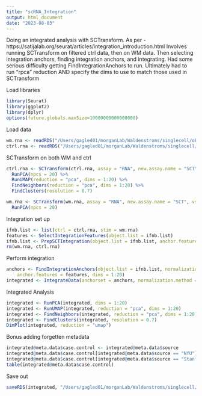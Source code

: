 ```yaml
---
title: "scRNA_Integration"
output: html_document
date: "2023-08-03"
---
```


Doing an integrated analysis with SCTransform. As per - https://satijalab.org/seurat/articles/integration_introduction.html
Involves running SCTransform on filtered ctrl data, then on WM data. Then selecting integration anchors, finding integration anchors, and integrating.
Had some serious difficulty getting FindIntegrationAnchors to run. Ultimately had to run "rpca" reduction AND specify the dims to use to match those used in SCTransform

Load libraries
```r
library(Seurat)
library(ggplot2)
library(dplyr)
options(future.globals.maxSize=10000000000000000)
```
Load data
```r
wm.rna <- readRDS("/Users/gagled01/morganLab/Waldenstroms/singlecell/objects/scRNA_WM_MergedQCFiltered.rds")
ctrl.rna <- readRDS("/Users/gagled01/morganLab/Waldenstroms/singlecell/objects/scRNA_Ctrl_MergedQCFiltered.rds")
```
SCTransform on both WM and ctrl
```r
ctrl.rna <- SCTransform(ctrl.rna, assay = "RNA", new.assay.name = "SCT", vst.flavor = "v2", ncells = 5000, vars.to.regress = "batch", method = "glmGamPoi") %>%
  RunPCA(npcs = 20) %>%
  RunUMAP(reduction = "pca", dims = 1:20) %>%
  FindNeighbors(reduction = "pca", dims = 1:20) %>%
  FindClusters(resolution = 0.7)

wm.rna <- SCTransform(wm.rna, assay = "RNA", new.assay.name = "SCT", vst.flavor = "v2", ncells = 5000, vars.to.regress = "batch", method = "glmGamPoi", verbose = F) %>%
  RunPCA(npcs = 20)
```
Integration set up
```r
ifnb.list <- list(ctrl = ctrl.rna, stim = wm.rna)
features <- SelectIntegrationFeatures(object.list = ifnb.list)
ifnb.list <- PrepSCTIntegration(object.list = ifnb.list, anchor.features = features)
rm(wm.rna, ctrl.rna)
```
Perform integration
```r
anchors <- FindIntegrationAnchors(object.list = ifnb.list, normalization.method = "SCT", reduction = "rpca",
    anchor.features = features, dims = 1:20)
integrated <- IntegrateData(anchorset = anchors, normalization.method = "SCT", dims = 1:20)
```
Integrated Analysis
```r
integrated <- RunPCA(integrated, dims = 1:20)
integrated <- RunUMAP(integrated, reduction = "pca", dims = 1:20)
integrated <- FindNeighbors(integrated, reduction = "pca", dims = 1:20)
integrated <- FindClusters(integrated, resolution = 0.7)
DimPlot(integrated, reduction = "umap")
```
Bonus adding forgetten metadata
```r
integrated@meta.data$case.control <- integrated@meta.data$source
integrated@meta.data$case.control[integrated@meta.data$source == "NYU"] <- "WM"
integrated@meta.data$case.control[integrated@meta.data$source == "Stanford"] <- "HD"
table(integrated@meta.data$case.control)
```
Save out
```r
saveRDS(integrated, "/Users/gagled01/morganLab/Waldenstroms/singlecell/objects/scRNA_SCTransformed_Integrated.rds")
```
